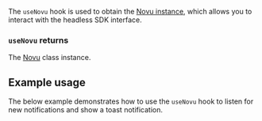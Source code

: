 
The `useNovu` hook is used to obtain the [Novu instance](/inbox/headless/api-reference#novu), which allows you to interact with the headless SDK interface.

### `useNovu` returns

The [Novu](/inbox/headless/api-reference#novu) class instance.

## Example usage

The below example demonstrates how to use the `useNovu` hook to listen for new notifications and show a toast notification.

